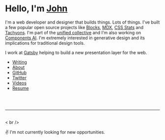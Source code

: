 
# Hello, I'm [John](/about)

I'm a web developer and designer that builds things. Lots of things.
I've built a few popular open source projects like
[Blocks](https://blocks-ui.com), [MDX](https://mdxjs.com),
[CSS Stats](https://cssstats.com) and [Tachyons](https://tachyons.io).
I'm part of the [unified collective](https://unifiedjs.com) and
I'm also working on [Components AI](https://components.ai). I'm
extremely interested in generative design and its implications for
traditional design tools.

I work at [Gatsby](https://gatsbyjs.com) helping to build a new
presentation layer for the web.

- [Writing](/writing)
- [About](/about)
- [GitHub][gh]
- [Twitter][tw]
- [Videos](/videos)
- [Resume](/resume)

<br /><br />

---

<br />< br />

✌️ I'm not currently looking for new opportunities.

[gh]: https://github.com/johno
[tw]: https://twitter.com/4lpine
